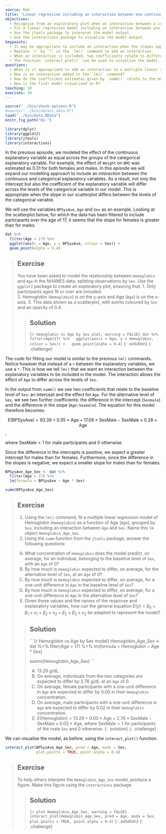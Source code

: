 ---
source: Rmd
title: "Linear regression including an interaction between one continuous and one categorical explanatory variable"
objectives:
  - Recognise from an exploratory plot when an interaction between a continuous and a categorical explanatory variable is appropriate. 
  - Fit a linear regression model including an interaction between one continuous and one categorical explanatory variable using `lm()`.
  - Use the jtools package to interpret the model output. 
  - Use the interactions package to visualise the model output.
keypoints:
  - It may be appropriate to include an interaction when the slopes appear to differ across levels of a categorical variable.
  - Replace `+` by `*` in the `lm()` command to add an interaction. 
  - When an interaction is included, two coefficients relate to differences between the two levels of a categorical variable - one relates to a difference in the intercept, the other to a difference in the slope. 
  - The function `interact_plot()` can be used to visualise the model. 
questions:
  - When is it appropriate to add an interaction to a multiple linear regression model?
  - How is an interaction added in the `lm()` command?
  - How do the coefficient estimates given by `summ()` relate to the multiple linear regression model equation?
  - How is the final model visualised in R?
teaching: 10
execises: 10
---

```{r, include=FALSE}
source("../bin/chunk-options.R")
#source("../bin/obtain_data.R")
load("../bin/data.RData")
knitr_fig_path("02-")

library(dplyr)
library(ggplot2)
library(jtools)
library(interactions)
```

In the previous episode, we modeled the effect of the continuous explanatory variable as equal across the groups of the categorical explanatory variable. For example, the effect of `Weight` on `BMI` was estimated as $0.31$ for both females and males. In this episode we will expand our modelling approach to include an *interaction* between the continuous and categorical explanatory variables. As a result, not only the intercept but also the coefficient of the explanatory variable will differ across the levels of the categorical variable in our model. This is appropriate when the slope in our scatterplot differs between the levels of the categorical variable. 

We will use the variables `BPSysAve`, `Age` and `Sex` as an example. Looking at the scatterplot below, for which the data has been filtered to include participants over the age of 17, it seems that the slope for females is greater than for males.   

```{r BPSysAve by Age across Sex plot, warning = FALSE}
dat %>%
  filter(Age > 17) %>%
  ggplot(aes(x = Age, y = BPSysAve, colour = Sex)) +
  geom_point(alpha = 0.4)
```

> ## Exercise  
> You have been asked to model the relationship between `Hemoglobin`
> and `Age` in the NHANES data, splitting observations by `Sex`.
> Use the `ggplot2`
> package to create an exploratory plot, ensuring that:
> 1. Only participants aged 18 or over are included.  
> 2. Hemoglobin (`Hemoglobin`) is on the y-axis and Age (`Age`) is on the 
> x-axis.
> 3. This data shown as a scatterplot, with points coloured by 
> `Sex` and an opacity of 0.4.
>
> > ## Solution
> > 
> > ```{r Hemoglobin vs Age by Sex plot, warning = FALSE}
> > dat %>%
> >   filter(Age>17) %>%
> >   ggplot(aes(x = Age, y = Hemoglobin, colour = Sex)) +
> >   geom_point(alpha = 0.4) 
> > ```
> {: .solution}
{: .challenge}

The code for fitting our model is similar to the previous `lm()` commands. Notice however that instead of a `+` between the explanatory variables, we use a `*`. This is how we tell `lm()` that we want an interaction between the explanatory variables to be included in the model. The interaction allows the effect of `Age` to differ across the levels of `Sex`. 

In the output from `summ()` we see two coefficients that relate to the baseline level of `Sex`: an intercept and the effect for `Age`. For the alternative level of `Sex`, we see two further coefficients: the difference in the intercept (`Sexmale`) and the difference in the slope (`Age:Sexmale`). The equation for this model therefore becomes:

$$E(\text{BPSysAve}) = 93.39 + 0.55 \times \text{Age} + 17.06 \times \text{SexMale} - \text{SexMale} \times 0.28 \times \text{Age}$$,

where $\text{SexMale} = 1$ for male participants and $0$ otherwise. 

Since the difference in the intercepts is positive, we expect a greater intercept for males than for females. Furthermore, since the difference in the slopes is negative, we expect a smaller slope for males than for females.  

```{r fit BPSysAve_Age_Sex}
BPSysAve_Age_Sex <- dat %>%
  filter(Age > 17) %>%
  lm(formula = BPSysAve ~ Age * Sex)

summ(BPSysAve_Age_Sex)
```

> ## Exercise  
> 1. Using the `lm()` command, fit a multiple linear regression model of 
> Hemoglobin
> (`Hemoglobin`) as a function of Age (`Age`), grouped by `Sex`, including
> an interaction between `Age` and `Sex`.
> Name this `lm` object `Hemoglobin_Age_Sex`.  
> 2. Using the `summ` function from the `jtools` package, answer the following questions:
>   
> A) What concentration of `Hemoglobin` does the model predict, on average,
> for an individual, belonging to the baseline level of `Sex`,
> with an `Age` of 0?  
> B) By how much is `Hemoglobin` expected to differ, on average, for
> the alternative level of `Sex`, at an `Age` of 0?  
> C) By how much is `Hemoglobin` expected to differ, on average, for
> a one-unit difference in `Age` in the baseline level of `Sex`?  
> D) By how much is `Hemoglobin` expected to differ, on average, for
> a one-unit difference in `Age` in the alternative level of `Sex`?  
> E) Given these values and the names of the response and explanatory
> variables, how can the general equation $E(y) = \beta_0 + {\beta}_1 
> \times x_1 + {\beta}_2 \times x_2 + {\beta}_2 \times {\beta}_3 \times x_2$ be adapted to represent the model? 
>
> > ## Solution
> > 
> > ```{r Hemoglobin vs Age by Sex model}
> > Hemoglobin_Age_Sex <- dat %>%
> >   filter(Age > 17) %>%
> >   lm(formula = Hemoglobin ~ Age * Sex)
> > 
> > summ(Hemoglobin_Age_Sex)
> > ```
> > 
> > A) 13.29 g/dL.    
> > B) On average, individuals from the two categories are expected to differ
> > by 2.76 g/dL at an `Age` of 0.    
> > C) On average, female participants with a one-unit difference in `Age` 
> > are expected to differ by 0.00 in their `Hemoglobin` concentration.  
> > D) On average, male participants with a one-unit difference in `Age` 
> > are expected to differ by 0.02 in their `Hemoglobin` concentration.   
> > E) $E(\text{Hemoglobin}) = 13.29 + 0.00 \times \text{Age} + 2.76 \times \text{SexMale} - \text{SexMale} \times 0.02 \times \text{Age}$, where $\text{SexMale} = 1$ for participants of the male `Sex` and $0$ otherwise.
> {: .solution}
{: .challenge}

We can visualise the model, as before, using the `interact_plot()` function.

```{r visualise BPSYSAve_Age_Sex}
interact_plot(BPSysAve_Age_Sex, pred = Age, modx = Sex,
              plot.points = TRUE, point.alpha = 0.4)
```

> ## Exercise  
> To help others interpret the `Hemoglobin_Age_Sex` model, produce a figure. 
> Make this figure using the `interactions` package.
>
> > ## Solution
> > ```{r plot Hemoglobin_Age_Sex, warning = FALSE}
> > interact_plot(Hemoglobin_Age_Sex, pred = Age, modx = Sex, 
> >               plot.points = TRUE, point.alpha = 0.4)
> > ```
> {: .solution}
{: .challenge}






